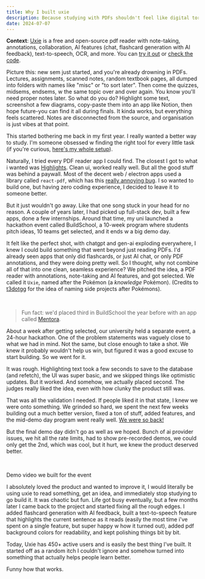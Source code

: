```yaml
---
title: Why I built uxie
description: Because studying with PDFs shouldn't feel like digital torture.
date: 2024-07-07
---
```


**Context**: [Uxie](https://uxie.vercel.app) is a free and open-source pdf reader with note-taking, annotations, collaboration, AI features (chat, flashcard generation with AI feedback), text-to-speech, OCR, and more. You can [try it out](https://uxie.vercel.app) or [check the code](https://github.com/zeus-12/uxie).

Picture this: new sem just started, and you're already drowning in PDFs. Lectures, assignments, scanned notes, random textbook pages, all dumped into folders with names like "misc" or "to sort later". Then come the quizzes, midsems, endsems, w the same topic over and over again. You know you'll need proper notes later. So what do you do? Highlight some text, screenshot a few diagrams, copy-paste them into an app like Notion, then hope future-you can find it all during finals. It kinda works, but everything feels scattered. Notes are disconnected from the source, and organisation is just vibes at that point.

This started bothering me back in my first year. I really wanted a better way to study. I'm someone obsessed w finding the right tool for every little task (if you're curious, [here's my whole setup](/posts/uses)).

Naturally, I tried every PDF reader app I could find. The closest I got to what i wanted was [Highlights](https://highlightsapp.net). Clean ui, worked really well. But all the good stuff was behind a paywall. Most of the decent web / electron apps used a library called `react-pdf`, which has this [really annoying bug](https://github.com/wojtekmaj/react-pdf/issues/101). I so wanted to build one, but having zero coding experience, I decided to leave it to someone better.

But it just wouldn't go away. Like that one song stuck in your head for no reason. A couple of years later, I had picked up full-stack dev, built a few apps, done a few internships. Around that time, my uni launched a hackathon event called BuildSchool, a 10-week program where students pitch ideas, 10 teams get selected, and it ends w a big demo day.

It felt like the perfect shot, with chatgpt and gen-ai exploding everywhere, I knew I could build something that went beyond just reading PDFs. I'd already seen apps that only did flashcards, or just AI chat, or only PDF annotations, and they were doing pretty well. So I thought, why not combine all of that into one clean, seamless experience? We pitched the idea, a PDF reader with annotations, note-taking and AI features, and got selected.
We called it `Uxie`, named after the Pokémon (a _knowledge_ Pokémon). (Credits to [t3dotgg](https://x.com/theo) for the idea of naming side projects after Pokémons).

<br />

> Fun fact: we'd placed third in BuildSchool the year before with an app called [Mentora](https://mentoraa.vercel.app/).

About a week after getting selected, our university held a separate event, a 24-hour hackathon. One of the problem statements was vaguely close to what we had in mind. Not the same, but close enough to take a shot. We knew it probably wouldn't help us win, but figured it was a good excuse to start building. So we went for it.

It was rough. Highlighting text took a few seconds to save to the database (and refetch), the UI was super basic, and we skipped things like optimistic updates. But it worked. And somehow, we actually placed second. The judges really liked the idea, even with how clunky the product still was.

That was all the validation I needed. If people liked it in that state, I knew we were onto something. We grinded so hard, we spent the next few weeks building out a much better version, fixed a ton of stuff, added features, and the mid-demo day program went really well. [We were so back!](https://knowyourmeme.com/memes/its-so-over-were-so-back)

But the final demo day didn't go as well as we hoped. Bunch of ai provider issues, we hit all the rate limits, had to show pre-recorded demos, we could only get the 2nd, which was cool, but it hurt, we knew the product deserved better.

<br />
<Youtube id="m97zcPWSceU" />
<p className="text-center text-muted-foreground">
  Demo video we built for the event
</p>

I absolutely loved the product and wanted to improve it, I would literally be using uxie to read something, get an idea, and immediately stop studying to go build it. It was chaotic but fun. Life got busy eventually, but a few months later I came back to the project and started fixing all the rough edges. I added flashcard generation with AI feedback, built a text-to-speech feature that highlights the current sentence as it reads (easily the most time i've spent on a single feature, but super happy w how it turned out), added pdf background colors for readability, and kept polishing things bit by bit.

Today, Uxie has 450+ active users and is easily the best thing I’ve built. It started off as a random itch I couldn't ignore and somehow turned into something that actually helps people learn better.

Funny how that works.
